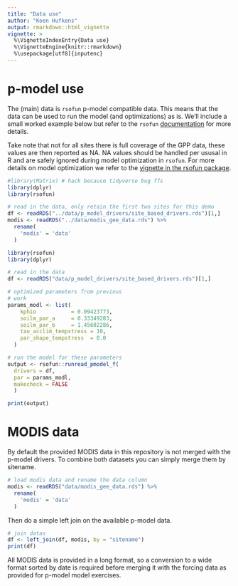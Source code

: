 ```yaml
---
title: "Data use"
author: "Koen Hufkens"
output: rmarkdown::html_vignette
vignette: >
  %\VignetteIndexEntry{Data use}
  %\VignetteEngine{knitr::rmarkdown}
  %\usepackage[utf8]{inputenc}
---
```


# p-model use

The (main) data is `rsofun` p-model compatible data. This means that the data
can be used to run the model (and optimizations) as is. We'll include a small
worked example below but refer to the `rsofun` 
[documentation](https://computationales.github.io/rsofun/articles/pmodel_use.html)
for more details.

Take note that not for all sites there is full coverage of the GPP data, these values
are then reported as NA. NA values should be handled per ususal in R and are safely
ignored during model optimization in `rsofun`. For more details on model optimization
we refer to the [vignette in the rsofun package](https://computationales.github.io/rsofun/articles/pmodel_use.html#calibrating-model-parameters).

```r
#library(Matrix) # hack because tidyverse bug ffs
library(dplyr)
library(rsofun)

# read in the data, only retain the first two sites for this demo
df <- readRDS("../data/p_model_drivers/site_based_drivers.rds")[1,]
modis <- readRDS("../data/modis_gee_data.rds") %>%
  rename(
    'modis' = 'data'
  )
```


```r
library(rsofun)
library(dplyr)

# read in the data
df <- readRDS("data/p_model_drivers/site_based_drivers.rds")[1,]
```

```r
# optimized parameters from previous
# work
params_modl <- list(
    kphio           = 0.09423773,
    soilm_par_a     = 0.33349283,
    soilm_par_b     = 1.45602286,
    tau_acclim_tempstress = 10,
    par_shape_tempstress  = 0.0
  )
```


```r
# run the model for these parameters
output <- rsofun::runread_pmodel_f(
  drivers = df,
  par = params_modl,
  makecheck = FALSE
  )

print(output)
```

# MODIS data

By default the provided MODIS data in this repository is not merged with the
p-model drivers. To combine both datasets you can simply merge them by
sitename.

```r
# load modis data and rename the data column
modis <- readRDS("data/modis_gee_data.rds") %>%
  rename(
    'modis' = 'data'
  )
```

Then do a simple left join on the available p-model data.

```r
# join datas
df <- left_join(df, modis, by = "sitename")
print(df)
```
All MODIS data is provided in a long format, so a conversion to a wide format
sorted by date is required before merging it with the forcing data as provided
for p-model model exercises.
